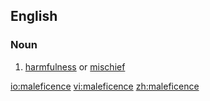 ==English==

===Noun===
{{en-noun|-}}

# [[harmfulness]] or [[mischief]]

[[io:maleficence]]
[[vi:maleficence]]
[[zh:maleficence]]